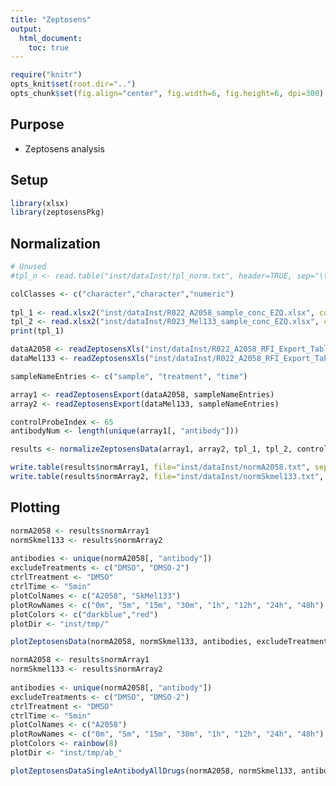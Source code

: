 ```yaml
---
title: "Zeptosens"
output: 
  html_document:
    toc: true
---
```


```r
require("knitr")
opts_knit$set(root.dir="..")
opts_chunk$set(fig.align="center", fig.width=6, fig.height=6, dpi=300)

```

## Purpose
* Zeptosens analysis

## Setup 
```r
library(xlsx)
library(zeptosensPkg)
```

## Normalization
```r
# Unused
#tpl_n <- read.table("inst/dataInst/tpl_norm.txt", header=TRUE, sep="\t", comment.char='')

colClasses <- c("character","character","numeric")
        
tpl_1 <- read.xlsx2("inst/dataInst/R022_A2058_sample_conc_EZQ.xlsx", colClasses=colClasses, stringsAsFactors=F, sheetIndex=1)
tpl_2 <- read.xlsx2("inst/dataInst/R023_Mel133_sample_conc_EZQ.xlsx", colClasses=colClasses, stringsAsFactors=F, sheetIndex=1)
print(tpl_1)

dataA2058 <- readZeptosensXls("inst/dataInst/R022_A2058_RFI_Export_Table.xls")
dataMel133 <- readZeptosensXls("inst/dataInst/R022_A2058_RFI_Export_Table.xls")

sampleNameEntries <- c("sample", "treatment", "time")

array1 <- readZeptosensExport(dataA2058, sampleNameEntries)
array2 <- readZeptosensExport(dataMel133, sampleNameEntries)

controlProbeIndex <- 65
antibodyNum <- length(unique(array1[, "antibody"]))

results <- normalizeZeptosensData(array1, array2, tpl_1, tpl_2, controlProbeIndex, antibodyNum)

write.table(results$normArray1, file="inst/dataInst/normA2058.txt", sep="\t", quote=FALSE, row.names=FALSE, col.names=TRUE)
write.table(results$normArray2, file="inst/dataInst/normSkmel133.txt", sep="\t", quote=FALSE, row.names=FALSE, col.names=TRUE)
```

## Plotting 
```r
normA2058 <- results$normArray1
normSkmel133 <- results$normArray2
    
antibodies <- unique(normA2058[, "antibody"])
excludeTreatments <- c("DMSO", "DMSO-2")
ctrlTreatment <- "DMSO"
ctrlTime <- "5min"
plotColNames <- c("A2058", "SkMel133")
plotRowNames <- c("0m", "5m", "15m", "30m", "1h", "12h", "24h", "48h")
plotColors <- c("darkblue","red")
plotDir <- "inst/tmp/"

plotZeptosensData(normA2058, normSkmel133, antibodies, excludeTreatments, ctrlTreatment, ctrlTime, plotColNames, plotRowNames, plotColors, plotDir)
```

```r
normA2058 <- results$normArray1
normSkmel133 <- results$normArray2
    
antibodies <- unique(normA2058[, "antibody"])
excludeTreatments <- c("DMSO", "DMSO-2")
ctrlTreatment <- "DMSO"
ctrlTime <- "5min"
plotColNames <- c("A2058")
plotRowNames <- c("0m", "5m", "15m", "30m", "1h", "12h", "24h", "48h")
plotColors <- rainbow(8)
plotDir <- "inst/tmp/ab_"

plotZeptosensDataSingleAntibodyAllDrugs(normA2058, normSkmel133, antibodies, excludeTreatments, ctrlTreatment, ctrlTime, plotColNames, plotRowNames, plotColors, plotDir)
```
